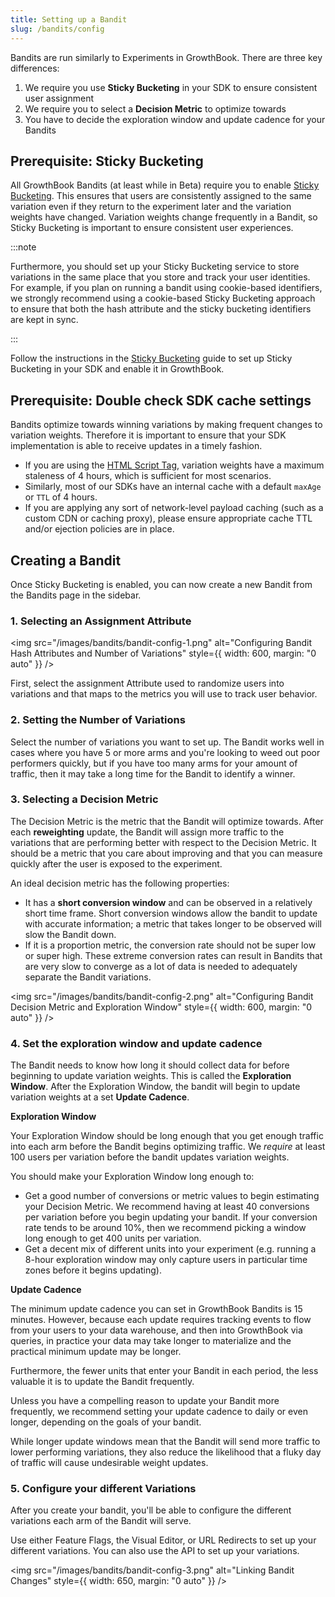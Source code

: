 ```yaml
---
title: Setting up a Bandit
slug: /bandits/config
---
```


Bandits are run similarly to Experiments in GrowthBook. There are three key differences:

1. We require you use **Sticky Bucketing** in your SDK to ensure consistent user assignment
2. We require you to select a **Decision Metric** to optimize towards
3. You have to decide the exploration window and update cadence for your Bandits

## Prerequisite: Sticky Bucketing

All GrowthBook Bandits (at least while in Beta) require you to enable [Sticky Bucketing](/app/sticky-bucketing). This ensures that users are consistently assigned to the same variation even if they return to the experiment later and the variation weights have changed. Variation weights change frequently in a Bandit, so Sticky Bucketing is important to ensure consistent user experiences.

:::note

Furthermore, you should set up your Sticky Bucketing service to store variations in the same place that you store and track your user identities. For example, if you plan on running a bandit using cookie-based identifiers, we strongly recommend using a cookie-based Sticky Bucketing approach to ensure that both the hash attribute and the sticky bucketing identifiers are kept in sync.

:::

Follow the instructions in the [Sticky Bucketing](/app/sticky-bucketing) guide to set up Sticky Bucketing in your SDK and enable it in GrowthBook.

## Prerequisite: Double check SDK cache settings

Bandits optimize towards winning variations by making frequent changes to variation weights. Therefore it is important to ensure that your SDK implementation is able to receive updates in a timely fashion.

- If you are using the [HTML Script Tag](https://docs.growthbook.io/lib/script-tag), variation weights have a maximum staleness of 4 hours, which is sufficient for most scenarios.
- Similarly, most of our SDKs have an internal cache with a default `maxAge` or `TTL` of 4 hours.
- If you are applying any sort of network-level payload caching (such as a custom CDN or caching proxy), please ensure appropriate cache TTL and/or ejection policies are in place.

## Creating a Bandit

Once Sticky Bucketing is enabled, you can now create a new Bandit from the Bandits page in the sidebar.

### 1. Selecting an Assignment Attribute

<img
  src="/images/bandits/bandit-config-1.png"
  alt="Configuring Bandit Hash Attributes and Number of Variations"
  style={{ width: 600, margin: "0 auto" }}
/>

First, select the assignment Attribute used to randomize users into variations and that maps to the metrics you will use to track user behavior.

### 2. Setting the Number of Variations

Select the number of variations you want to set up. The Bandit works well in cases where you have 5 or more arms and you're looking to weed out poor performers quickly, but if you have too many arms for your amount of traffic, then it may take a long time for the Bandit to identify a winner.

### 3. Selecting a Decision Metric

The Decision Metric is the metric that the Bandit will optimize towards. After each **reweighting** update, the Bandit will assign more traffic to the variations that are performing better with respect to the Decision Metric. It should be a metric that you care about improving and that you can measure quickly after the user is exposed to the experiment.

An ideal decision metric has the following properties:

- It has a **short conversion window** and can be observed in a relatively short time frame. Short conversion windows allow the bandit to update with accurate information; a metric that takes longer to be observed will slow the Bandit down.
- If it is a proportion metric, the conversion rate should not be super low or super high. These extreme conversion rates can result in Bandits that are very slow to converge as a lot of data is needed to adequately separate the Bandit variations.

<img
  src="/images/bandits/bandit-config-2.png"
  alt="Configuring Bandit Decision Metric and Exploration Window"
  style={{ width: 600, margin: "0 auto" }}
/>

### 4. Set the exploration window and update cadence

The Bandit needs to know how long it should collect data for before beginning to update variation weights. This is called the **Exploration Window**. After the Exploration Window, the bandit will begin to update variation weights at a set **Update Cadence**.

**Exploration Window**

Your Exploration Window should be long enough that you get enough traffic into each arm before the Bandit begins optimizing traffic. We _require_ at least 100 users per variation before the bandit updates variation weights.

You should make your Exploration Window long enough to:

- Get a good number of conversions or metric values to begin estimating your Decision Metric. We recommend having at least 40 conversions per variation before you begin updating your bandit. If your conversion rate tends to be around 10%, then we recommend picking a window long enough to get 400 units per variation.
- Get a decent mix of different units into your experiment (e.g. running a 8-hour exploration window may only capture users in particular time zones before it begins updating).

**Update Cadence**

The minimum update cadence you can set in GrowthBook Bandits is 15 minutes. However, because each update requires tracking events to flow from your users to your data warehouse, and then into GrowthBook via queries, in practice your data may take longer to materialize and the practical minimum update may be longer.

Furthermore, the fewer units that enter your Bandit in each period, the less valuable it is to update the Bandit frequently.

Unless you have a compelling reason to update your Bandit more frequently, we recommend setting your update cadence to daily or even longer, depending on the goals of your bandit.

While longer update windows mean that the Bandit will send more traffic to lower performing variations, they also reduce the likelihood that a fluky day of traffic will cause undesirable weight updates.

### 5. Configure your different Variations

After you create your bandit, you'll be able to configure the different variations each arm of the Bandit will serve.

Use either Feature Flags, the Visual Editor, or URL Redirects to set up your different variations. You can also use the API to set up your variations.

<img
  src="/images/bandits/bandit-config-3.png"
  alt="Linking Bandit Changes"
  style={{ width: 650, margin: "0 auto" }}
/>
